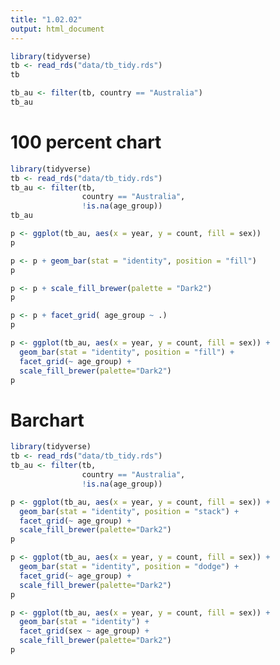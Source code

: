 ```yaml
---
title: "1.02.02"
output: html_document
---
```


```r
library(tidyverse)
tb <- read_rds("data/tb_tidy.rds")
tb
```
```r
tb_au <- filter(tb, country == "Australia")
tb_au
```
# 100 percent chart
```r
library(tidyverse)
tb <- read_rds("data/tb_tidy.rds")
tb_au <- filter(tb,
                country == "Australia",
                !is.na(age_group))
tb_au
```
```r
p <- ggplot(tb_au, aes(x = year, y = count, fill = sex))
p
```
```r
p <- p + geom_bar(stat = "identity", position = "fill")
p
```
```r
p <- p + scale_fill_brewer(palette = "Dark2")
p
```
```r
p <- p + facet_grid( age_group ~ .)
p
```
```r
p <- ggplot(tb_au, aes(x = year, y = count, fill = sex)) +
  geom_bar(stat = "identity", position = "fill") +
  facet_grid(~ age_group) +
  scale_fill_brewer(palette="Dark2")
p
```

# Barchart
```r
library(tidyverse)
tb <- read_rds("data/tb_tidy.rds")
tb_au <- filter(tb,
                country == "Australia",
                !is.na(age_group))
```

```r
p <- ggplot(tb_au, aes(x = year, y = count, fill = sex)) +
  geom_bar(stat = "identity", position = "stack") +
  facet_grid(~ age_group) +
  scale_fill_brewer(palette="Dark2")
p
```
```r
p <- ggplot(tb_au, aes(x = year, y = count, fill = sex)) +
  geom_bar(stat = "identity", position = "dodge") +
  facet_grid(~ age_group) +
  scale_fill_brewer(palette="Dark2")
p
```

```r
p <- ggplot(tb_au, aes(x = year, y = count, fill = sex)) +
  geom_bar(stat = "identity") +
  facet_grid(sex ~ age_group) +
  scale_fill_brewer(palette="Dark2")
p
```

